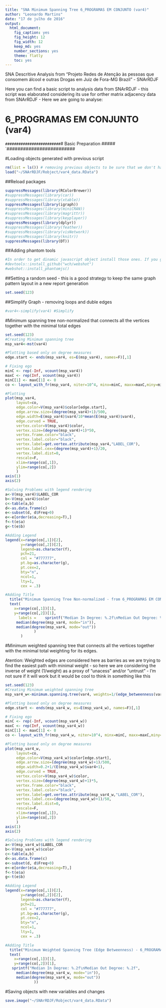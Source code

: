 ```yaml
---
title: "SNA Minimum Spanning Tree 6_PROGRAMAS EM CONJUNTO (var4)"
author: "Leonardo Martins"
date: "17 de julho de 2016"
output: 
  html_document: 
    fig_caption: yes
    fig_height: 12
    fig_width: 12
    keep_md: yes
    number_sections: yes
    theme: flatly
    toc: yes
---
```

SNA Descritive Analysis from "Projeto Redes de Atenção às pessoas que consomem álcool e outras Drogas em Juiz de Fora-MG   Brazil"  - SNArRDJF

Here you can find a basic script to analysis data from SNArRDJF - this script was elaborated considering its use for orther matrix adjacency data from SNArRDJF - Here we are going to analyse:

# 6_PROGRAMAS EM CONJUNTO (var4)

`#########################
`# Basic Preparation #####
`#########################

#Loading objects generated with previous script 
```r
rm(list = ls()) # removing previous objects to be sure that we don't have objects conflicts name
load("~/SNArRDJF/Robject/var4_data.RData")
```
##Reload packages
```r
suppressMessages(library(RColorBrewer))
#suppressMessages(library(car))
#suppressMessages(library(xtable))
suppressMessages(library(igraph))
#suppressMessages(library(miniCRAN))
#suppressMessages(library(magrittr))
#suppressMessages(library(keyplayer))
suppressMessages(library(dplyr))
#suppressMessages(library(feather))
#suppressMessages(library(visNetwork))
#suppressMessages(library(knitr))
suppressMessages(library(DT))
```
##Adding phantom tools
```r
#In order to get dinamic javascript object install those ones. If you get problems installing go to Stackoverflow.com and type your error to discover what to do. In some cases the libraries need to be intalled in outside R libs.
#devtools::install_github("wch/webshot")
#webshot::install_phantomjs()
```
##Setting a random seed - this is a good strategy to keep the same graph pattern layout in a new report generation
```r
set.seed(123)
```

##Simplify Graph - removing loops and duble edges 
```r
#var4<-simplify(var4) #Simplify
```

#Minimum spanning tree non-normalized that connects all the vertices together with the minimal total edges
```r
set.seed(123)
#Creating Minimum spanning tree
msp_var4<-mst(var4)

#Plotting based only on degree measures 
edge.start <- ends(msp_var4, es=E(msp_var4), names=F)[,1]

# Fixing ego
minC <- rep(-Inf, vcount(msp_var4))
maxC <- rep(Inf, vcount(msp_var4))
minC[1] <- maxC[1] <- 0
co <- layout_with_fr(msp_var4, niter=10^4, minx=minC, maxx=maxC,miny=minC, maxy=maxC, weights=E(msp_var4)$var4)

#Plotting
plot(msp_var4, 
     layout=co,
     edge.color=V(msp_var4)$color[edge.start],
     edge.arrow.size=(degree(msp_var4)+1)/500,
     edge.width=E(msp_var4)$var4/10*mean(E(msp_var4)$var4),
     edge.curved = TRUE,
     vertex.color=V(msp_var4)$color,
     vertex.size=(degree(msp_var4)+1)*50,
     vertex.frame.color="black",
     vertex.label.color="black",
     vertex.label=get.vertex.attribute(msp_var4,"LABEL_COR"),
     vertex.label.cex=(degree(msp_var4)+1)/20,
     vertex.label.dist=0,
     rescale=F,
     xlim=range(co[,1]), 
     ylim=range(co[,2])
     )
axis(1)
axis(2)

#Solving Problems with legend rendering 
a<-V(msp_var4)$LABEL_COR
b<-V(msp_var4)$color
c<-table(a,b)
d<-as.data.frame(c)
e<-subset(d, d$Freq>0)
e<-e[order(e$a,decreasing=T),] 
f<-t(e$a)
g<-t(e$b)

#Adding Legend
legend(x=range(co[,1])[2], 
       y=range(co[,2])[2],
       legend=as.character(f),
       pch=21,
       col = "#777777", 
       pt.bg=as.character(g),
       pt.cex=2,
       bty="n", 
       ncol=1,
       lty=1,
       cex = .3)

#Adding Title
  title("Minimum Spanning Tree Non-normalized - from 6_PROGRAMAS EM CONJUNTO (var4)", sub = "Source: from authors ")
  text( 
    x=range(co[,1])[1],
    y=range(co[,2])[1], 
      labels =    sprintf("Median In Degree: %.2f\nMedian Out Degree: %.2f",
     median(degree(msp_var4, mode="in")), 
     median(degree(msp_var4, mode="out"))
             )
       )
```
#Minimum weighted spanning tree that connects all the vertices together with the minimal total weighting for its edges. 

Atention: Weighted edges are considered here as barries as we are trying to find the easiest path with minimal weight - so here we are considering the inverse of weight (1/weight) as a proxy of "unacess" and/or "untrust" - I'm not sure if it will work but it would be cool to think in something like this  
```r
set.seed(123)
#Creating Minimum weighted spanning tree
msp_var4_w<-minimum.spanning.tree(var4, weights=1/(edge_betweenness(var4, weights=E(var4)$var4)+1))

#Plotting based only on degree measures 
edge.start <- ends(msp_var4_w, es=E(msp_var4_w), names=F)[,1]

# Fixing ego
minC <- rep(-Inf, vcount(msp_var4_w))
maxC <- rep(Inf, vcount(msp_var4_w))
minC[1] <- maxC[1] <- 0
co <- layout_with_fr(msp_var4_w, niter=10^4, minx=minC, maxx=maxC,miny=minC, maxy=maxC, weights =E(msp_var4_w)$var4)

#Plotting based only on degree measures 
plot(msp_var4_w, 
     layout=co,
     edge.color=V(msp_var4_w)$color[edge.start],
     edge.arrow.size=(degree(msp_var4_w)+1)/500,
     edge.width=0.2+1/(E(msp_var4_w)$var4+1),
     edge.curved = TRUE,
     vertex.color=V(msp_var4_w)$color,
     vertex.size=(degree(msp_var4_w)+1)*5,
     vertex.frame.color="black",
     vertex.label.color="black",
     vertex.label=get.vertex.attribute(msp_var4_w,"LABEL_COR"),
     vertex.label.cex=(degree(msp_var4_w)+1)/50,
     vertex.label.dist=0,
     rescale=F,
     xlim=range(co[,1]), 
     ylim=range(co[,2])
     )
axis(1)
axis(2)

#Solving Problems with legend rendering 
a<-V(msp_var4_w)$LABEL_COR
b<-V(msp_var4_w)$color
c<-table(a,b)
d<-as.data.frame(c)
e<-subset(d, d$Freq>0)
e<-e[order(e$a,decreasing=T),] 
f<-t(e$a)
g<-t(e$b)

#Adding Legend
legend(x=range(co[,1])[2], 
       y=range(co[,2])[2],
       legend=as.character(f),
       pch=21,
       col = "#777777", 
       pt.bg=as.character(g),
       pt.cex=2,
       bty="n", 
       ncol=1,
       lty=1,
       cex = .3)

#Adding Title
  title("Minimum Weighted Spanning Tree (Edge Betweenness) - 6_PROGRAMAS EM CONJUNTO (var4)", sub = "Source: from authors ")
  text( 
    x=range(co[,1])[1],
    y=range(co[,2])[1], 
   sprintf("Median In Degree: %.2f\nMedian Out Degree: %.2f",
     median(degree(msp_var4_w, mode="in")), 
     median(degree(msp_var4_w, mode="out"))
             ))
```


#Saving objects with new variables and changes
```r
save.image("~/SNArRDJF/Robject/var4_data.RData") 
```

